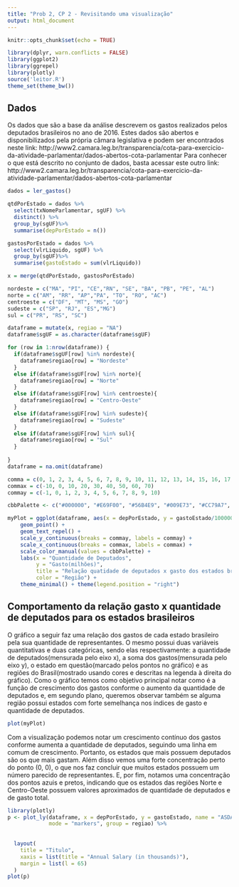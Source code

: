 ```yaml
---
title: "Prob 2, CP 2 - Revisitando uma visualização"
output: html_document
---
```


```r
knitr::opts_chunk$set(echo = TRUE)
```

```r
library(dplyr, warn.conflicts = FALSE)
library(ggplot2)
library(ggrepel)
library(plotly)
source('leitor.R')
theme_set(theme_bw())
```
## Dados 

Os dados que são a base da análise descrevem os gastos realizados pelos deputados brasileiros no ano de 2016. 
Estes dados são abertos e disponibilizados pela própria câmara legislativa e podem ser encontrados neste link: 
http://www2.camara.leg.br/transparencia/cota-para-exercicio-da-atividade-parlamentar/dados-abertos-cota-parlamentar
Para conhecer o que está descrito no conjunto de dados, basta acessar este outro link:
http://www2.camara.leg.br/transparencia/cota-para-exercicio-da-atividade-parlamentar/dados-abertos-cota-parlamentar
```r
dados = ler_gastos()
```



```r
qtdPorEstado = dados %>%
  select(txNomeParlamentar, sgUF) %>%
  distinct() %>% 
  group_by(sgUF)%>%
  summarise(depPorEstado = n())


```



```r
gastosPorEstado = dados %>%
  select(vlrLiquido, sgUF) %>% 
  group_by(sgUF)%>%
  summarise(gastoEstado = sum(vlrLiquido))

x = merge(qtdPorEstado, gastosPorEstado)

nordeste = c("MA", "PI", "CE","RN", "SE", "BA", "PB", "PE", "AL")
norte = c("AM", "RR", "AP","PA", "TO", "RO", "AC")
centroeste = c("DF", "MT", "MS", "GO")
sudeste = c("SP", "RJ", "ES","MG")
sul = c("PR", "RS", "SC")

dataframe = mutate(x, regiao = "NA")
dataframe$sgUF = as.character(dataframe$sgUF)

for (row in 1:nrow(dataframe)) {
  if(dataframe$sgUF[row] %in% nordeste){
    dataframe$regiao[row] = "Nordeste"
  }
  else if(dataframe$sgUF[row] %in% norte){
    dataframe$regiao[row] = "Norte"
  }
  else if(dataframe$sgUF[row] %in% centroeste){
    dataframe$regiao[row] = "Centro-Oeste"
  }  
  else if(dataframe$sgUF[row] %in% sudeste){
    dataframe$regiao[row] = "Sudeste"
  }
  else if(dataframe$sgUF[row] %in% sul){
    dataframe$regiao[row] = "Sul"
  }
  
}
dataframe = na.omit(dataframe)

comma = c(0, 1, 2, 3, 4, 5, 6, 7, 8, 9, 10, 11, 12, 13, 14, 15, 16, 17, 18, 19, 20, 21, 22, 23, 24, 25, 26, 27, 28, 29, 30, 31, 32, 33, 34, 35, 36, 37, 38, 39, 40, 41, 42, 43, 44, 45, 46, 47, 48, 49, 50, 51, 52, 53, 54, 55, 56, 57, 58, 59, 60, 61, 62, 63, 64, 65, 66, 67, 68, 69)
commax = c(-10, 0, 10, 20, 30, 40, 50, 60, 70)
commay = c(-1, 0, 1, 2, 3, 4, 5, 6, 7, 8, 9, 10)

cbbPalette <- c("#000000", "#E69F00", "#56B4E9", "#009E73", "#CC79A7", "#999999")

myPlot = ggplot(dataframe, aes(x = depPorEstado, y = gastoEstado/1000000, color = regiao, label = sgUF)) +
    geom_point() +
    geom_text_repel() +
    scale_y_continuous(breaks = commay, labels = commay) +
    scale_x_continuous(breaks = commax, labels = commax) +
    scale_color_manual(values = cbbPalette) +
    labs(x = "Quantidade de Deputados",
         y = "Gasto(milhões)",
         title = "Relação quatidade de deputados x gasto dos estados brasileiros",
         color = "Região") +
    theme_minimal() + theme(legend.position = "right")

```
## Comportamento da relação gasto x quantidade de deputados para os estados brasileiros
O gráfico a seguir faz uma relação dos gastos de cada estado brasileiro pela sua quantidade de representantes. O mesmo possui duas variáveis quantitativas e duas categóricas, sendo elas respectivamente: a quantidade de deputados(mensurada pelo eixo x), a soma dos gastos(mensurada pelo eixo y), o estado em questão(marcado pelos pontos no gráfico) e as regiões do Brasil(mostrado usando cores e descritas na legenda à direita do gráfico). 
Como o gráfico temos como objetivo principal notar como é a função de crescimento dos gastos conforme o aumento da quantidade de deputados e, em segundo plano, queremos observar também se alguma região possui estados com forte semelhança nos índices de gasto e quantidade de deputados.

```r
plot(myPlot)
```

Com a visualização podemos notar um crescimento contínuo dos gastos conforme aumenta a quantidade de deputados, seguindo uma linha em comum de crescimento. Portanto, os estados que mais possuem deputados são os que mais gastam. Além disso vemos uma forte concentração perto do ponto (0, 0), o que nos faz concluir que muitos estados possuem um número parecido de representantes. E, por fim, notamos uma concentração dos pontos azuis e pretos, indicando que os estados das regiões Norte e Centro-Oeste possuem valores aproximados de quantidade de deputados e de gasto total.

```r
library(plotly)
p <- plot_ly(dataframe, x = depPorEstado, y = gastoEstado, name = "ASDASD",
             mode = "markers", group = regiao) %>%
  
  
  layout(
    title = "Titulo",
    xaxis = list(title = "Annual Salary (in thousands)"),
    margin = list(l = 65)
  )
plot(p)

```
